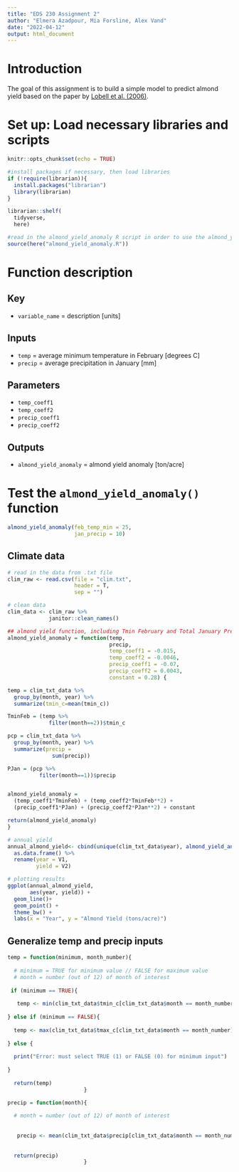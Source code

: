 ```yaml
---
title: "EDS 230 Assignment 2"
author: "Elmera Azadpour, Mia Forsline, Alex Vand"
date: "2022-04-12"
output: html_document
---
```


# Introduction 

The goal of this assignment is to build a simple model to predict almond yield based on the paper by [Lobell et al. (2006)](https://www.sciencedirect.com/science/article/pii/S016819230600308X). 

# Set up: Load necessary libraries and scripts 
```r
knitr::opts_chunk$set(echo = TRUE)

#install packages if necessary, then load libraries
if (!require(librarian)){
  install.packages("librarian")
  library(librarian)
}

librarian::shelf(
  tidyverse,
  here)

#read in the almond_yield_anomaly R script in order to use the almond_yield_anomaly() function in this RMD 
source(here("almond_yield_anomaly.R"))
```

# Function description 

## Key
- `variable_name` = description [units]


## Inputs
- `temp` = average minimum temperature in February [degrees C]
- `precip` = average precipitation in January [mm]


## Parameters
- `temp_coeff1`
- `temp_coeff2`
- `precip_coeff1`
- `precip_coeff2`


## Outputs
- `almond_yield_anomaly` = almond yield anomaly [ton/acre]


# Test the `almond_yield_anomaly()` function 
```r
almond_yield_anomaly(feb_temp_min = 25, 
                     jan_precip = 10)
```

## Climate data 

```r
# read in the data from .txt file
clim_raw <- read.csv(file = "clim.txt", 
                     header = T, 
                     sep = "")

# clean data 
clim_data <- clim_raw %>% 
             janitor::clean_names()
```


```r
## almond yield function, including Tmin February and Total January Precip
almond_yield_anomaly = function(temp,
                                precip,
                                temp_coeff1 = -0.015,
                                temp_coeff2 = -0.0046,
                                precip_coeff1 = -0.07,
                                precip_coeff2 = 0.0043,
                                constant = 0.28) {

temp = clim_txt_data %>% 
  group_by(month, year) %>% 
  summarize(tmin_c=mean(tmin_c))

TminFeb = (temp %>% 
             filter(month==2))$tmin_c 

pcp = clim_txt_data %>% 
  group_by(month, year) %>% 
  summarize(precip =
              sum(precip))

PJan = (pcp %>% 
          filter(month==1))$precip


almond_yield_anomaly =
  (temp_coeff1*TminFeb) + (temp_coeff2*TminFeb**2) +
  (precip_coeff1*PJan) + (precip_coeff2*PJan**2) + constant

return(almond_yield_anomaly)
}

# annual yield 
annual_almond_yield<- cbind(unique(clim_txt_data$year), almond_yield_anomaly(clim_txt_data)) %>%  
  as.data.frame() %>% 
  rename(year = V1,
         yield = V2)

# plotting results
ggplot(annual_almond_yield, 
       aes(year, yield)) + 
  geom_line()+
  geom_point() +
  theme_bw() +
  labs(x = "Year", y = "Almond Yield (tons/acre)")
```



## Generalize temp and precip inputs


```r
temp = function(minimum, month_number){
  
  # minimum = TRUE for minimum value // FALSE for maximum value
  # month = number (out of 12) of month of interest
  
 if (minimum == TRUE){
   
   temp <- min(clim_txt_data$tmin_c[clim_txt_data$month == month_number])
   
} else if (minimum == FALSE){
  
  temp <- max(clim_txt_data$tmax_c[clim_txt_data$month == month_number]) 
  
} else {
  
  print("Error: must select TRUE (1) or FALSE (0) for minimum input")
  
}
  
  return(temp)
                        }
```



```r
precip = function(month){
  
  # month = number (out of 12) of month of interest
  
   
   precip <- mean(clim_txt_data$precip[clim_txt_data$month == month_number])
   
  
  return(precip)
                        }
```





